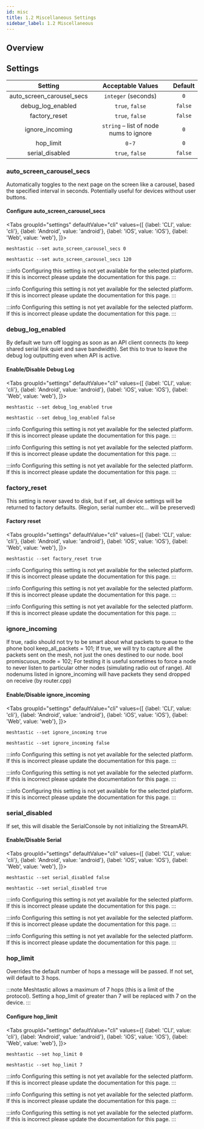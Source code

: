 ```yaml
---
id: misc
title: 1.2 Miscellaneous Settings
sidebar_label: 1.2 Miscellaneous
---
```



## Overview

## Settings

|          Setting          |           Acceptable Values            | Default |
| :-----------------------: | :------------------------------------: | :-----: |
| auto_screen_carousel_secs |          `integer` (seconds)           |   `0`   |
|     debug_log_enabled     |            `true`, `false`             | `false` |
|       factory_reset       |            `true`, `false`             | `false` |
|      ignore_incoming      | `string` – list of node nums to ignore |   `0`   |
|         hop_limit         |                `0`-`7`                 |   `0`   |
|      serial_disabled      |            `true`, `false`             | `false` |

### auto_screen_carousel_secs

Automatically toggles to the next page on the screen like a carousel, based the specified interval in seconds. Potentially useful for devices without user buttons.

#### Configure auto_screen_carousel_secs

<Tabs
groupId="settings"
defaultValue="cli"
values={[
{label: 'CLI', value: 'cli'},
{label: 'Android', value: 'android'},
{label: 'iOS', value: 'iOS'},
{label: 'Web', value: 'web'},
]}>
<TabItem value="cli">

```shell title="Set auto_screen_carousel_secs to default"
meshtastic --set auto_screen_carousel_secs 0
```

```shell title="Set auto_screen_carousel_secs to 120 seconds"
meshtastic --set auto_screen_carousel_secs 120
```

  </TabItem>
  <TabItem value="android">

:::info
Configuring this setting is not yet available for the selected platform. If this is incorrect please update the documentation for this page.
:::

  </TabItem>
  <TabItem value="iOS">

:::info
Configuring this setting is not yet available for the selected platform. If this is incorrect please update the documentation for this page.
:::

  </TabItem>
  <TabItem value="web">

:::info
Configuring this setting is not yet available for the selected platform. If this is incorrect please update the documentation for this page.
:::

  </TabItem>
</Tabs>

### debug_log_enabled

By default we turn off logging as soon as an API client connects (to keep shared serial link quiet and save bandwidth). Set this to true to leave the debug log outputting even when API is active.

#### Enable/Disable Debug Log

<Tabs
groupId="settings"
defaultValue="cli"
values={[
{label: 'CLI', value: 'cli'},
{label: 'Android', value: 'android'},
{label: 'iOS', value: 'iOS'},
{label: 'Web', value: 'web'},
]}>
<TabItem value="cli">

```shell title="Enable debug log"
meshtastic --set debug_log_enabled true
```

```shell title="Disable debug log"
meshtastic --set debug_log_enabled false
```

  </TabItem>
  <TabItem value="android">

:::info
Configuring this setting is not yet available for the selected platform. If this is incorrect please update the documentation for this page.
:::

  </TabItem>
  <TabItem value="iOS">

:::info
Configuring this setting is not yet available for the selected platform. If this is incorrect please update the documentation for this page.
:::

  </TabItem>
  <TabItem value="web">

:::info
Configuring this setting is not yet available for the selected platform. If this is incorrect please update the documentation for this page.
:::

  </TabItem>
</Tabs>

### factory_reset

This setting is never saved to disk, but if set, all device settings will be returned to factory defaults. (Region, serial number etc... will be preserved)

#### Factory reset

<Tabs
groupId="settings"
defaultValue="cli"
values={[
{label: 'CLI', value: 'cli'},
{label: 'Android', value: 'android'},
{label: 'iOS', value: 'iOS'},
{label: 'Web', value: 'web'},
]}>
<TabItem value="cli">

```shell title="Example - Factory reset"
meshtastic --set factory_reset true
```

  </TabItem>
  <TabItem value="android">

:::info
Configuring this setting is not yet available for the selected platform. If this is incorrect please update the documentation for this page.
:::

  </TabItem>
  <TabItem value="iOS">

:::info
Configuring this setting is not yet available for the selected platform. If this is incorrect please update the documentation for this page.
:::

  </TabItem>
  <TabItem value="web">

:::info
Configuring this setting is not yet available for the selected platform. If this is incorrect please update the documentation for this page.
:::

  </TabItem>
</Tabs>

### ignore_incoming

If true, radio should not try to be smart about what packets to queue to the phone bool keep_all_packets = 101; If true, we will try to capture all the packets sent on the mesh, not just the ones destined to our node. bool promiscuous_mode = 102; For testing it is useful sometimes to force a node to never listen to particular other nodes (simulating radio out of range). All nodenums listed in ignore_incoming will have packets they send dropped on receive (by router.cpp)

#### Enable/Disable ignore_incoming

<Tabs
groupId="settings"
defaultValue="cli"
values={[
{label: 'CLI', value: 'cli'},
{label: 'Android', value: 'android'},
{label: 'iOS', value: 'iOS'},
{label: 'Web', value: 'web'},
]}>
<TabItem value="cli">

```shell title="Enable ignore_incoming"
meshtastic --set ignore_incoming true
```

```shell title="Disable ignore_incoming"
meshtastic --set ignore_incoming false
```

  </TabItem>
  <TabItem value="android">

:::info
Configuring this setting is not yet available for the selected platform. If this is incorrect please update the documentation for this page.
:::

  </TabItem>
  <TabItem value="iOS">

:::info
Configuring this setting is not yet available for the selected platform. If this is incorrect please update the documentation for this page.
:::

  </TabItem>
  <TabItem value="web">

:::info
Configuring this setting is not yet available for the selected platform. If this is incorrect please update the documentation for this page.
:::

  </TabItem>
</Tabs>

### serial_disabled

If set, this will disable the SerialConsole by not initializing the StreamAPI.

#### Enable/Disable Serial

<Tabs
groupId="settings"
defaultValue="cli"
values={[
{label: 'CLI', value: 'cli'},
{label: 'Android', value: 'android'},
{label: 'iOS', value: 'iOS'},
{label: 'Web', value: 'web'},
]}>
<TabItem value="cli">

```shell title="Enable serial"
meshtastic --set serial_disabled false
```

```shell title="Disable serial"
meshtastic --set serial_disabled true
```

  </TabItem>
  <TabItem value="android">

:::info
Configuring this setting is not yet available for the selected platform. If this is incorrect please update the documentation for this page.
:::

  </TabItem>
  <TabItem value="iOS">

:::info
Configuring this setting is not yet available for the selected platform. If this is incorrect please update the documentation for this page.
:::

  </TabItem>
  <TabItem value="web">

:::info
Configuring this setting is not yet available for the selected platform. If this is incorrect please update the documentation for this page.
:::

  </TabItem>
</Tabs>

### hop_limit

Overrides the default number of hops a message will be passed. If not set, will default to 3 hops.

:::note
Meshtastic allows a maximum of 7 hops (this is a limit of the protocol). Setting a hop_limit of greater than 7 will be replaced with 7 on the device.
:::

#### Configure hop_limit

<Tabs
groupId="settings"
defaultValue="cli"
values={[
{label: 'CLI', value: 'cli'},
{label: 'Android', value: 'android'},
{label: 'iOS', value: 'iOS'},
{label: 'Web', value: 'web'},
]}>
<TabItem value="cli">

```shell title="Set hop_limit to default (3 hops)"
meshtastic --set hop_limit 0
```

```shell title="Set hop_limit to max (7 hops)"
meshtastic --set hop_limit 7
```

  </TabItem>
  <TabItem value="android">

:::info
Configuring this setting is not yet available for the selected platform. If this is incorrect please update the documentation for this page.
:::

  </TabItem>
  <TabItem value="iOS">

:::info
Configuring this setting is not yet available for the selected platform. If this is incorrect please update the documentation for this page.
:::

  </TabItem>
  <TabItem value="web">

:::info
Configuring this setting is not yet available for the selected platform. If this is incorrect please update the documentation for this page.
:::

  </TabItem>
</Tabs>
